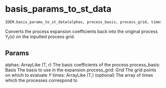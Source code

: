 # basis_params_to_st_data { #jax_idem.IDEM.basis_params_to_st_data }

```python
IDEM.basis_params_to_st_data(alphas, process_basis, process_grid, times=None)
```

Converts the process expansion coefficients back into the original process
$Y_t(s)$ on the inputted process grid.

## Params {.doc-section .doc-section-params}

alphas: ArrayLike (T, r)
  The basis coefficients of the process
process_basis: Basis
  The basis to use in the expansion
process_grid: Grid
  The grid points on which to evaluate $Y$
times: ArrayLike (T,)
  (optional) The array of times which the processes correspond to
